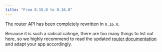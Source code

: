 ```yaml
---
title: "From 0.15.0 to 0.16.0"
---
```


The router API has been completely rewritten in `0.16.0`.

Because it is such a radical cahnge, there are too many things to list out here, so we highly
recommend to read the updated [router documentation](./../../concepts/router) and adapt your app
accordingly.
